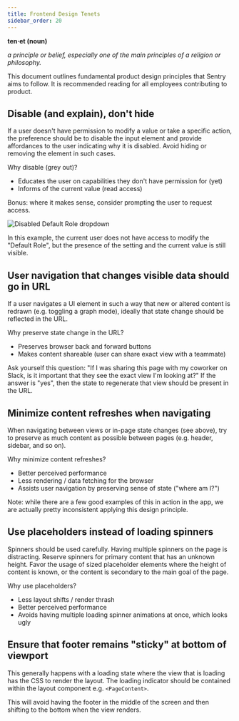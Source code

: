 ```yaml
---
title: Frontend Design Tenets
sidebar_order: 20
---
```


<Alert level="info">
  <strong>ten·et (noun)</strong>

  _a principle or belief, especially one of the main principles of a religion or philosophy._
</Alert>

This document outlines fundamental product design principles that Sentry aims to follow. It is recommended reading for all employees contributing to product.

## Disable (and explain), don't hide

If a user doesn't have permission to modify a value or take a specific action, the preference should be to disable the input element and provide affordances to the user indicating why it is disabled. Avoid hiding or removing the element in such cases.

Why disable (grey out)?
- Educates the user on capabilities they don't have permission for (yet)
- Informs of the current value (read access)

<Alert level="info">
  Bonus: where it makes sense, consider <Link href="https://blog.sentry.io/how-we-grew-sentrys-monthly-active-users-by-rethinking-invitations/" remote>prompting the user to request access</Link>.
</Alert>

![Disabled Default Role dropdown](../img/frontendTenetDisable.png)

In this example, the current user does not have access to modify the "Default Role", but the presence of the setting and the current value is still visible.


## User navigation that changes visible data should go in URL

If a user navigates a UI element in such a way that new or altered content is redrawn (e.g. toggling a graph mode), ideally that state change should be reflected in the URL.

Why preserve state change in the URL?
- Preserves browser back and forward buttons
- Makes content shareable (user can share exact view with a teammate)

<Alert level="info">
  Ask yourself this question: "If I was sharing this page with my coworker on Slack, is it important that they see the exact view I'm looking at?" If the answer is "yes", then the state to regenerate that view should be present in the URL.
</Alert>

## Minimize content refreshes when navigating

When navigating between views or in-page state changes (see above), try to preserve as much content as possible between pages (e.g. header, sidebar, and so on).

Why minimize content refreshes?
- Better perceived performance
- Less rendering / data fetching for the browser
- Assists user navigation by preserving sense of state ("where am I?")

<Alert level="error">
  Note: while there are a few good examples of this in action in the app, we are actually pretty inconsistent applying this design principle.
</Alert>

## Use placeholders instead of loading spinners

Spinners should be used carefully. Having multiple spinners on the page is distracting. Reserve spinners for primary content that has an unknown height. Favor the usage of sized placeholder elements where the height of content is known, or the content is secondary to the main goal of the page.

Why use placeholders?
- Less layout shifts / render thrash
- Better perceived performance
- Avoids having multiple loading spinner animations at once, which looks ugly

## Ensure that footer remains "sticky" at bottom of viewport

This generally happens with a loading state where the view that is loading has the CSS to render the layout. The loading indicator should be contained within the layout component e.g. `<PageContent>`.

This will avoid having the footer in the middle of the screen and then shifting to the bottom when the view renders.
